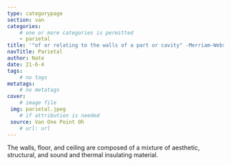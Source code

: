 ```yaml
---
type: categorypage
section: van
categories: 
	# one or more categories is permitted
	- parietal
title: '"of or relating to the walls of a part or cavity" -Merriam-Webster'
navTitle: Parietal
author: Nate
date: 21-6-4
tags:
	# no tags
metatags:
	# no metatags
cover: 
	# image file
 img: parietal.jpeg
	# if attribution is needed
 source: Van One Point Oh
	# url: url
---
```


The walls, floor, and ceiling are composed of a mixture of aesthetic, structural, and sound and thermal insulating material.  


